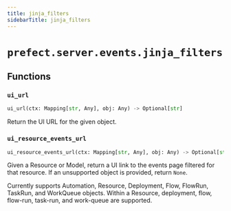 ```yaml
---
title: jinja_filters
sidebarTitle: jinja_filters
---
```


# `prefect.server.events.jinja_filters`

## Functions

### `ui_url` <sup><a href="https://github.com/PrefectHQ/prefect/blob/main/src/prefect/server/events/jinja_filters.py#L33" target="_blank"><Icon icon="github" size="14" /></a></sup>

```python
ui_url(ctx: Mapping[str, Any], obj: Any) -> Optional[str]
```


Return the UI URL for the given object.


### `ui_resource_events_url` <sup><a href="https://github.com/PrefectHQ/prefect/blob/main/src/prefect/server/events/jinja_filters.py#L39" target="_blank"><Icon icon="github" size="14" /></a></sup>

```python
ui_resource_events_url(ctx: Mapping[str, Any], obj: Any) -> Optional[str]
```


Given a Resource or Model, return a UI link to the events page
filtered for that resource. If an unsupported object is provided,
return `None`.

Currently supports Automation, Resource, Deployment, Flow, FlowRun, TaskRun, and
WorkQueue objects. Within a Resource, deployment, flow, flow-run, task-run,
and work-queue are supported.

